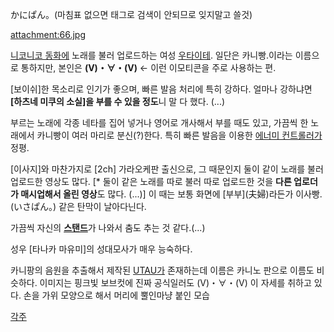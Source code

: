 かにぱん。(마침표 없으면 태그로 검색이 안되므로 잊지말고 쓸것)

attachment:66.jpg

[[니코니코 동화]]에 노래를 불러 업로드하는 여성 [[우타이테]]. 일단은 카니빵.이라는 이름으로 통하지만, 본인은 '''(V)・∀・(V)''' ← 이런 이모티콘을 주로 사용하는 편.

[보이쉬]한 목소리로 인기가 좋으며, 빠른 발음 처리에 특히 강하다. 얼마나 강하냐면 '''[하츠네 미쿠의 소실]을 부를 수 있을 정도'''니 말 다 했다. (...)

부르는 노래에 각종 네타를 집어 넣거나 영어로 개사해서 부를 때도 있고, 가끔씩 한 노래에서 카니빵이 여러 마리로 분신(?)한다. 특히 빠른 발음을 이용한 [[에너미 컨트롤러]]가 정평.

[이사지]와 마찬가지로 [2ch] 가라오케판 출신으로, 그 때문인지 둘이 같이 노래를 불러 업로드한 영상도 많다. [* 둘이 같은 노래를 따로 불러 따로 업로드한 것을 '''다른 업로더가 매시업해서 올린 영상'''도 많다. (...)] 이 때는 보통 화면에 [부부](夫婦)라든가 이사빵.(いさぱん。) 같은 탄막이 날아다닌다.

가끔씩 자신의 '''[[스탠드]]'''가 나와서 춤도 추는 것 같다.(...)

성우 [타나카 마유미]의 성대모사가 매우 능숙하다.

카니팡의 음원을 추출해서 제작된 [[UTAU]]가 존재하는데 이름은 카니노 판으로 이름도 비슷하다. 이미지는 핑크빛 보브컷에 진짜 공식일러도 (V)・∀・(V) 이 자세를 취하고 있다. 손을 가위 모양으로 해서 머리에 뿔인마냥 붙인 모습

[[각주]]
